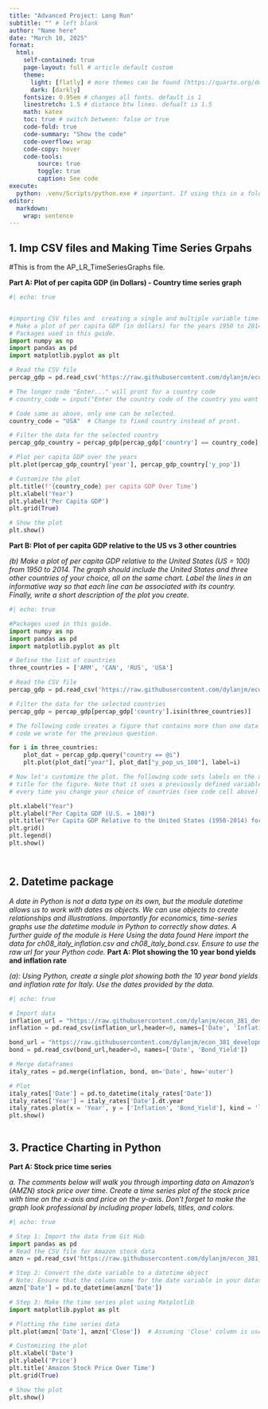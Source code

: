 ```yaml
---
title: "Advanced Project: Long Run"
subtitle: "" # left blank
author: "Name here"
date: "March 10, 2025"
format:
  html:
    self-contained: true
    page-layout: full # article default custom
    theme:
      light: [flatly] # more themes can be found (https://quarto.org/docs/output-formats/html-themes.html)
      dark: [darkly]
    fontsize: 0.95em # changes all fonts. default is 1
    linestretch: 1.5 # distance btw lines. defualt is 1.5
    math: katex
    toc: true # switch between: false or true
    code-fold: true
    code-summary: "Show the code"
    code-overflow: wrap
    code-copy: hover
    code-tools:
        source: true
        toggle: true
        caption: See code
execute:
  python: .venv/Scripts/python.exe # important. If using this in a folder inside the root folder, use two periods for the program to know to read one folder back: ../.venv/Scripts/python.exe
editor:
  markdown:
    wrap: sentence
---
```




##  1. Imp CSV files and Making Time Series Grpahs
#This is from the AP_LR_TimeSeriesGraphs file. 

__Part A: Plot of per capita GDP (in Dollars) - Country time series graph__

```python
#| echo: true


#importing CSV files and  creating a single and multiple variable time-series graphs.
# Make a plot of per capita GDP (in dollars) for the years 1950 to 2014 for a country of your choice. Label the x-axis "year" and the y-axis "per capita GDP." 
# Packages used in this guide.
import numpy as np
import pandas as pd
import matplotlib.pyplot as plt

# Read the CSV file
percap_gdp = pd.read_csv('https://raw.githubusercontent.com/dylanjm/econ_381_development/master/data/ch01_gdp.csv')

# The longer code "Enter..." will pront for a country code
# country_code = input("Enter the country code of the country you want to plot per capita GDP for (e.g., USA): ")

# Code same as above, only one can be selected. 
country_code = "USA"  # Change to fixed country instead of pront. 

# Filter the data for the selected country
percap_gdp_country = percap_gdp[percap_gdp['country'] == country_code]

# Plot per capita GDP over the years
plt.plot(percap_gdp_country['year'], percap_gdp_country['y_pop'])

# Customize the plot
plt.title(f'{country_code} per capita GDP Over Time')
plt.xlabel('Year')
plt.ylabel('Per Capita GDP')
plt.grid(True)

# Show the plot
plt.show()

```


__Part B: Plot of per capita GDP relative to the US vs 3 other countries__ 

_(b) Make a plot of per capita GDP relative to the United States (US = 100) from 1950 to 2014. The graph should include the United States and three other countries of your choice, all on the same chart. Label the lines in an informative way so that each line can be associated with its country. Finally, write a short description of the plot you create._

```python
#| echo: true

#Packages used in this guide.
import numpy as np
import pandas as pd
import matplotlib.pyplot as plt

# Define the list of countries
three_countries = ['ARM', 'CAN', 'RUS', 'USA']

# Read the CSV file
percap_gdp = pd.read_csv('https://raw.githubusercontent.com/dylanjm/econ_381_development/master/data/ch01_gdp.csv')

# Filter the data for the selected countries
percap_gdp = percap_gdp[percap_gdp['country'].isin(three_countries)]

# The following code creates a figure that contains more than one data series. Compare it to the
# code we wrote for the previous question.

for i in three_countries:
    plot_dat = percap_gdp.query("country == @i")
    plt.plot(plot_dat["year"], plot_dat["y_pop_us_100"], label=i)

# Now let's customize the plot. The following code sets labels on the x and y axis and sets the
# title for the figure. Note that it uses a previously defined variable in the title that changes
# every time you change your choice of countries (see code cell above)

plt.xlabel("Year")
plt.ylabel("Per Capita GDP (U.S. = 100)")
plt.title("Per Capita GDP Relative to the United States (1950-2014) for " + str(three_countries))
plt.grid()
plt.legend()
plt.show()




```


## 2. Datetime package

_A date in Python is not a data type on its own, but the module datetime allows us to work with dates as objects. We can use objects to create relationships and illustrations. Importantly for economics, time-series graphs use the datetime module in Python to correctly show dates. A further guide of the module is Here Using the data found Here import the data for ch08_italy_inflation.csv and ch08_italy_bond.csv. Ensure to use the raw url for your Python code._
__Part A: Plot showing the 10 year bond yields and inflation rate__

_(a): Using Python, create a single plot showing both the 10 year bond yields and inflation rate for Italy. Use the dates provided by the data._

```python
#| echo: true

# Import data 
inflation_url = "https://raw.githubusercontent.com/dylanjm/econ_381_development/master/data/ch08_italy_inflation.csv"
inflation = pd.read_csv(inflation_url,header=0, names=['Date', 'Inflation'])

bond_url = "https://raw.githubusercontent.com/dylanjm/econ_381_development/master/data/ch08_italy_bond.csv"
bond = pd.read_csv(bond_url,header=0, names=['Date', 'Bond_Yield'])

# Merge dataframes
italy_rates = pd.merge(inflation, bond, on='Date', how='outer')

# Plot
italy_rates['Date'] = pd.to_datetime(italy_rates['Date'])                   
italy_rates['Year'] = italy_rates['Date'].dt.year                           
italy_rates.plot(x = 'Year', y = ['Inflation', 'Bond_Yield'], kind = 'line')
plt.show()



```


## 3. Practice Charting in Python

__Part A: Stock price time series__

_a. The comments below will walk you through importing data on Amazon's (AMZN) stock price over time. Create a time series plot of the stock price with time on the x-axis and price on the y-axis. Don't forget to make the graph look professional by including proper labels, titles, and colors._ 



```python
#| echo: true

# Step 1: Import the data from Git Hub
import pandas as pd
# Read the CSV file for Amazon stock data
amzn = pd.read_csv('https://raw.githubusercontent.com/dylanjm/econ_381_development/master/data/AMZN.csv')

# Step 2: Convert the date variable to a datetime object
# Note: Ensure that the column name for the date variable in your dataset matches 'Date'
amzn['Date'] = pd.to_datetime(amzn['Date'])

# Step 3: Make the time series plot using Matplotlib
import matplotlib.pyplot as plt

# Plotting the time series data
plt.plot(amzn['Date'], amzn['Close'])  # Assuming 'Close' column is used as the price variable

# Customizing the plot
plt.xlabel('Date')
plt.ylabel('Price')
plt.title('Amazon Stock Price Over Time')
plt.grid(True)

# Show the plot
plt.show()


```




